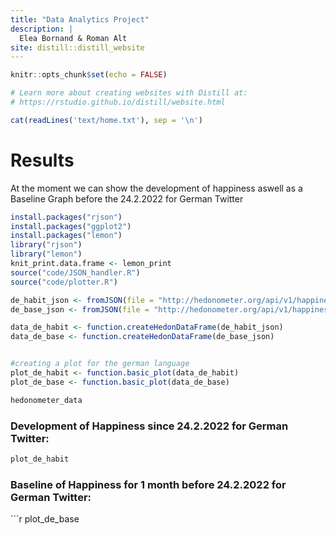 ```yaml
---
title: "Data Analytics Project"
description: |
  Elea Bornand & Roman Alt
site: distill::distill_website
---
```


```r
knitr::opts_chunk$set(echo = FALSE)

# Learn more about creating websites with Distill at:
# https://rstudio.github.io/distill/website.html

```

```r
cat(readLines('text/home.txt'), sep = '\n')
```

# Results
At the moment we can show the development of happiness aswell as a Baseline Graph before the 24.2.2022 for German Twitter

```r
install.packages("rjson")
install.packages("ggplot2")
install.packages("lemon")
library("rjson")
library("lemon")
knit_print.data.frame <- lemon_print
source("code/JSON_handler.R")
source("code/plotter.R")

de_habit_json <- fromJSON(file = "http://hedonometer.org/api/v1/happiness/?format=json&timeseries__title=de_all&date__gte=2022-02-24&limit=1000")
de_base_json <- fromJSON(file = "http://hedonometer.org/api/v1/happiness/?format=json&timeseries__title=de_all&date__gte=2022-01-24&limit=31")

data_de_habit <- function.createHedonDataFrame(de_habit_json)
data_de_base <- function.createHedonDataFrame(de_base_json)


#creating a plot for the german language
plot_de_habit <- function.basic_plot(data_de_habit)
plot_de_base <- function.basic_plot(data_de_base)
```
```r
hedonometer_data

```
### Development of Happiness since 24.2.2022 for German Twitter:

```r
plot_de_habit

```
### Baseline of Happiness for 1 month before 24.2.2022 for German Twitter:

```r
plot_de_base


